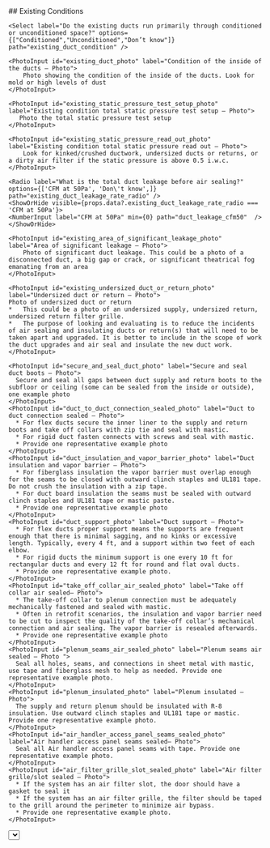 <Tabs>
  <Tab eventKey="pre-installation" title="Pre-Installation">
    ## Existing Conditions
    
    <Select label="Do the existing ducts run primarily through conditioned or unconditioned space?" options={["Conditioned","Unconditioned","Don’t know"]} path="existing_duct_condition" />

    <PhotoInput id="existing_duct_photo" label="Condition of the inside of the ducts – Photo">
        Photo showing the condition of the inside of the ducts. Look for mold or high levels of dust
    </PhotoInput>

    <PhotoInput id="existing_static_pressure_test_setup_photo" label="Existing condition total static pressure test setup – Photo">
       Photo the total static pressure test setup
    </PhotoInput>

    <PhotoInput id="existing_static_pressure_read_out_photo" label="Existing condition total static pressure read out – Photo">
        Look for kinked/crushed ductwork, undersized ducts or returns, or a dirty air filter if the static pressure is above 0.5 i.w.c. 
    </PhotoInput>

    <Radio label="What is the total duct leakage before air sealing?" options={['CFM at 50Pa', 'Don\'t know',]} path="existing_duct_leakage_rate_radio" />
    <ShowOrHide visible={props.data?.existing_duct_leakage_rate_radio === 'CFM at 50Pa'}> 
    <NumberInput label="CFM at 50Pa" min={0} path="duct_leakage_cfm50"  />
    </ShowOrHide>

    <PhotoInput id="existing_area_of_significant_leakage_photo" label="Area of significant leakage – Photo">
        Photo of significant duct leakage. This could be a photo of a disconnected duct, a big gap or crack, or significant theatrical fog emanating from an area
    </PhotoInput>

    <PhotoInput id="existing_undersized_duct_or_return_photo" label="Undersized duct or return – Photo">
    Photo of undersized duct or return
    *	This could be a photo of an undersized supply, undersized return, undersized return filter grille.
    *	The purpose of looking and evaluating is to reduce the incidents of air sealing and insulating ducts or return(s) that will need to be taken apart and upgraded. It is better to include in the scope of work the duct upgrades and air seal and insulate the new duct work.
    </PhotoInput>
  
  </Tab>
  <Tab eventKey="installation" title="Installation">
    
    <PhotoInput id="secure_and_seal_duct_photo" label="Secure and seal duct boots – Photo">
      Secure and seal all gaps between duct supply and return boots to the subfloor or ceiling (some can be sealed from the inside or outside), one example photo
    </PhotoInput>
    <PhotoInput id="duct_to_duct_connection_sealed_photo" label="Duct to duct connection sealed – Photo">
      *	For flex ducts secure the inner liner to the supply and return boots and take off collars with zip tie and seal with mastic. 
      *	For rigid duct fasten connects with screws and seal with mastic.
      *	Provide one representative example photo
    </PhotoInput>
    <PhotoInput id="duct_insulation_and_vapor_barrier_photo" label="Duct insulation and vapor barrier – Photo">
      *	For fiberglass insulation the vapor barrier must overlap enough for the seams to be closed with outward clinch staples and UL181 tape. Do not crush the insulation with a zip tape.
      *	For duct board insulation the seams must be sealed with outward clinch staples and UL181 tape or mastic paste.
      *	Provide one representative example photo
    </PhotoInput>
    <PhotoInput id="duct_support_photo" label="Duct support – Photo">
      *	For flex ducts proper support means the supports are frequent enough that there is minimal sagging, and no kinks or excessive length. Typically, every 4 ft, and a support within two feet of each elbow.
      *	For rigid ducts the minimum support is one every 10 ft for rectangular ducts and every 12 ft for round and flat oval ducts. 
      *	Provide one representative example photo.
    </PhotoInput>
    <PhotoInput id="take_off_collar_air_sealed_photo" label="Take off collar air sealed– Photo">
      *	The take-off collar to plenum connection must be adequately mechanically fastened and sealed with mastic.
      *	Often in retrofit scenarios, the insulation and vapor barrier need to be cut to inspect the quality of the take-off collar’s mechanical connection and air sealing. The vapor barrier is resealed afterwards.
      *	Provide one representative example photo
    </PhotoInput>
    <PhotoInput id="plenum_seams_air_sealed_photo" label="Plenum seams air sealed – Photo ">
      Seal all holes, seams, and connections in sheet metal with mastic, use tape and fiberglass mesh to help as needed. Provide one representative example photo.
    </PhotoInput>
    <PhotoInput id="plenum_insulated_photo" label="Plenum insulated – Photo">
      The supply and return plenum should be insulated with R-8 insulation. Use outward clinch staples and UL181 tape or mastic. Provide one representative example photo.
    </PhotoInput>
    <PhotoInput id="air_handler_access_panel_seams_sealed_photo" label="Air handler access panel seams sealed– Photo">
      Seal all Air handler access panel seams with tape. Provide one representative example photo.
    </PhotoInput>
    <PhotoInput id="air_filter_grille_slot_sealed_photo" label="Air filter grille/slot sealed – Photo">
      * If the system has an air filter slot, the door should have a gasket to seal it
      * If the system has an air filter grille, the filter should be taped to the grill around the perimeter to minimize air bypass.
      * Provide one representative example photo.
    </PhotoInput>
    
  </Tab>
  <Tab eventKey="post_installation"  title="Post-Installation">
    <Select label="What percentage of the duct system received additional insulation (choose the closest)?" options={["10%","25%","50%","75%","100%"]} path="postinstall_duct_insulation_percentage" />

    <PhotoInput id="postinstall_static_pressure_test_setup_photo" label="Post-installation total static pressure test setup – Photo">
       Photo the total static pressure test setup
    </PhotoInput>

    <PhotoInput id="postinstall_static_pressure_read_out_photo" label="Post-installation total external static pressure read out – Photo">
        Look for kinked/crushed ductwork, undersized ducts or returns, or a dirty air filter if the static pressure is above 0.5 i.w.c. 
    </PhotoInput>

    <Radio label="What is the total duct leakage after air sealing?" options={['CFM at 50Pa', 'Don\'t know',]} path="postinstall_duct_leakage_rate" />

    <PhotoInput id="postinstall_floor_plan_sketch_with_numbers_photo" label="Flow rates to each supply register and zonal pressures post-work measurement – Photo">
        Photo of floor plan sketch with the numbers
    </PhotoInput>
  </Tab>
 <Tab eventKey="report"  title="Report">
    <PrintSection label="Print Report">
    ---
    # Duct Air Sealing and Insulation Upgrade
    ## Photo Report

    <ProjectInfoReport {...props} />

    ## Existing Conditions

    <p> Existing ducts run primarily through conditioned or unconditioned space:   <strong> { props.data.existing_duct_condition ? props.data.existing_duct_condition : null } </strong> </p>

    <Photo id="existing_duct_photo" label="Condition of the inside of the ducts – Photo" required>
        Photo showing the condition of the inside of the ducts. Look for mold or high levels of dust
    </Photo>

    <Photo id="existing_static_pressure_test_setup_photo" label="Existing condition total static pressure test setup – Photo" required>
       Photo the total static pressure test setup, existing condition
    </Photo>

    <Photo id="existing_static_pressure_read_out_photo" label="Existing condition total static pressure read out – Photo" required>
       Photo the total static pressure read out, existing condition
    </Photo>

    <p> Total duct leakage before air sealing:  <strong> { props.data.existing_duct_leakage_rate_radio ? props.data.existing_duct_leakage_rate_radio + ': ' : null } { props.data.existing_duct_leakage_rate_radio == 'CFM at 50Pa' ? props.data.duct_leakage_cfm50  : null } </strong></p>

    <Photo id="existing_area_of_significant_leakage_photo" label="Area of significant leakage – Photo" required>
        Photo of the duct leakage
    </Photo>

    <Photo id="existing_undersized_duct_or_return_photo" label="Undersized duct or return – Photo" required>
       Photo of the undersized duct or return
    </Photo>
  
    ## Installation 

   <Photo id="secure_and_seal_duct_photo" label="Secure and seal duct boots – Photo" required>
      Photo of the secure and seal duct boots
    </Photo>
    <Photo id="duct_to_duct_connection_sealed_photo" label="Duct to duct connection sealed – Photo" required>
     Photo of duct to duct connection sealed 
    </Photo>
    <Photo id="duct_insulation_and_vapor_barrier_photo" label="Duct insulation and vapor barrier – Photo" required>
      Photo of the duct insulation and vapor barrier
    </Photo>
    <Photo id="duct_support_photo" label="Duct support – Photo" required>
      Photo of the duct support
    </Photo>
    <Photo id="take_off_collar_air_sealed_photo" label="Take off collar air sealed– Photo" required>
      Photo of the take off collar air sealed
    </Photo>
    <Photo id="plenum_seams_air_sealed_photo" label="Plenum seams air sealed – Photo ">
      Photo of plenum seams air sealed
    </Photo>
    <Photo id="plenum_insulated_photo" label="Plenum insulated – Photo" required>
      Photo of the plenum insulated
    </Photo>
    <Photo id="air_handler_access_panel_seams_sealed_photo" label="Air handler access panel seams sealed– Photo" required>
      Photo of the air handler access panel seams sealed
    </Photo>
    <Photo id="air_filter_grille_slot_sealed_photo" label="Air filter grille/slot sealed – Photo" required>
     Photo of the air filter grille/slot sealed
    </Photo>

    ## Post Installation

    <p>  Percentage of the duct system received additional insulation:  <strong> { props.data.postinstall_duct_insulation_percentage ? props.data.postinstall_duct_insulation_percentage : null } </strong> </p>

    <Photo id="postinstall_static_pressure_test_setup_photo" label="Post-installation total static pressure test setup – Photo" required>
       Photo the total static pressure test setup
    </Photo>

    <Photo id="postinstall_static_pressure_read_out_photo" label="Post-installation total external static pressure read out – Photo" required>
        Look for kinked/crushed ductwork, undersized ducts or returns, or a dirty air filter if the static pressure is above 0.5 i.w.c. 
    </Photo>
    <p> Total duct leakage after air sealing:  <strong> { props.data.postinstall_duct_leakage_rate ? props.data.postinstall_duct_leakage_rate : null } </strong> </p>
    <Photo id="postinstall_floor_plan_sketch_with_numbers_photo" label="Flow rates to each supply register and zonal pressures post-work measurement – Photo" required>
        Photo of floor plan sketch with the numbers
    </Photo>


    </PrintSection>
  </Tab>
</Tabs>